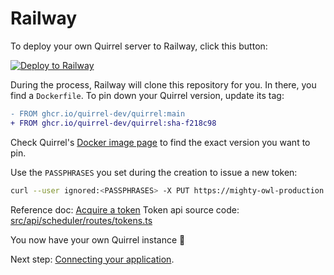 # Railway

To deploy your own Quirrel server to Railway, click this button:

[![Deploy to Railway](https://railway.app/button.svg)](https://railway.app/new/template/quirrel)

During the process, Railway will clone this repository for you. In there, you find a `Dockerfile`. To pin down your Quirrel version, update its tag:

```diff
- FROM ghcr.io/quirrel-dev/quirrel:main
+ FROM ghcr.io/quirrel-dev/quirrel:sha-f218c98
```

Check Quirrel's [Docker image page](https://github.com/quirrel-dev/quirrel/pkgs/container/quirrel) to find the exact version you want to pin.

Use the `PASSPHRASES` you set during the creation to issue a new token:

```sh
curl --user ignored:<PASSPHRASES> -X PUT https://mighty-owl-production.up.railway.app/tokens/foo
```

Reference doc: [Acquire a token](https://docs.quirrel.dev/deployment/connecting#acquire-a-token)
Token api source code: [src/api/scheduler/routes/tokens.ts](https://github.com/quirrel-dev/quirrel/blob/main/src/api/scheduler/routes/tokens.ts)

You now have your own Quirrel instance 🥳

Next step: [Connecting your application](/deployment/connecting).
